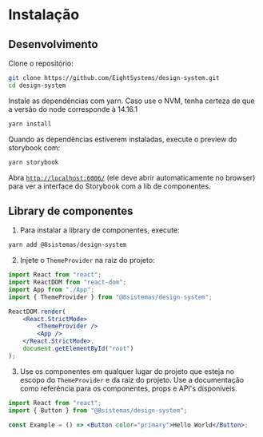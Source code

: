 
<Meta title="Instalação" />

# Instalação

## Desenvolvimento

Clone o repositório:

```bash
git clone https://github.com/EightSystems/design-system.git
cd design-system
```

Instale as dependências com yarn. Caso use o NVM, tenha certeza de que a versão do node corresponde à 14.16.1

```bash
yarn install
```

Quando as dependências estiverem instaladas, execute o preview do storybook com:

```bash
yarn storybook
```

Abra [`http://localhost:6006/`](http://localhost:6006/) (ele deve abrir automaticamente no browser) para ver a interface
do Storybook com a lib de componentes.

## Library de componentes

1. Para instalar a library de componentes, execute:

```bash
yarn add @8sistemas/design-system
```

2. Injete o `ThemeProvider` na raiz do projeto:

```jsx
import React from "react";
import ReactDOM from "react-dom";
import App from "./App";
import { ThemeProvider } from "@8sistemas/design-system";

ReactDOM.render(
    <React.StrictMode>
        <ThemeProvider />
        <App />
    </React.StrictMode>,
    document.getElementById("root")
);
```

3. Use os componentes em qualquer lugar do projeto que esteja no escopo do `ThemeProvider` e da raiz do projeto. Use a
   documentação como referência para os componentes, props e API's disponíveis.

```jsx
import React from "react";
import { Button } from "@8sistemas/design-system";

const Example = () => <Button color="primary">Hello World</Button>;
```
